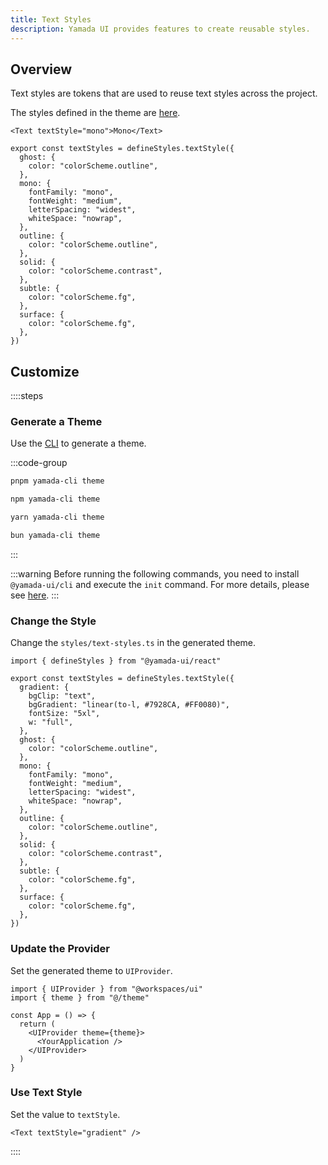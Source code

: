 ```yaml
---
title: Text Styles
description: Yamada UI provides features to create reusable styles.
---
```


## Overview

Text styles are tokens that are used to reuse text styles across the project.

The styles defined in the theme are [here](https://github.com/yamada-ui/yamada-ui/blob/main/packages/react/src/theme/styles/text-styles.ts).

```tsx preview
<Text textStyle="mono">Mono</Text>
```

```tsx
export const textStyles = defineStyles.textStyle({
  ghost: {
    color: "colorScheme.outline",
  },
  mono: {
    fontFamily: "mono",
    fontWeight: "medium",
    letterSpacing: "widest",
    whiteSpace: "nowrap",
  },
  outline: {
    color: "colorScheme.outline",
  },
  solid: {
    color: "colorScheme.contrast",
  },
  subtle: {
    color: "colorScheme.fg",
  },
  surface: {
    color: "colorScheme.fg",
  },
})
```

## Customize

::::steps

### Generate a Theme

Use the [CLI](/docs/theming/cli) to generate a theme.

:::code-group

```bash [pnpm]
pnpm yamada-cli theme
```

```bash [npm]
npm yamada-cli theme
```

```bash [yarn]
yarn yamada-cli theme
```

```bash [bun]
bun yamada-cli theme
```

:::

:::warning
Before running the following commands, you need to install `@yamada-ui/cli` and execute the `init` command. For more details, please see [here](/docs/get-started/cli).
:::

### Change the Style

Change the `styles/text-styles.ts` in the generated theme.

```tsx title="theme/styles/text-styles.ts" {4-9}
import { defineStyles } from "@yamada-ui/react"

export const textStyles = defineStyles.textStyle({
  gradient: {
    bgClip: "text",
    bgGradient: "linear(to-l, #7928CA, #FF0080)",
    fontSize: "5xl",
    w: "full",
  },
  ghost: {
    color: "colorScheme.outline",
  },
  mono: {
    fontFamily: "mono",
    fontWeight: "medium",
    letterSpacing: "widest",
    whiteSpace: "nowrap",
  },
  outline: {
    color: "colorScheme.outline",
  },
  solid: {
    color: "colorScheme.contrast",
  },
  subtle: {
    color: "colorScheme.fg",
  },
  surface: {
    color: "colorScheme.fg",
  },
})
```

### Update the Provider

Set the generated theme to `UIProvider`.

```tsx {2,6}
import { UIProvider } from "@workspaces/ui"
import { theme } from "@/theme"

const App = () => {
  return (
    <UIProvider theme={theme}>
      <YourApplication />
    </UIProvider>
  )
}
```

### Use Text Style

Set the value to `textStyle`.

```tsx
<Text textStyle="gradient" />
```

::::
